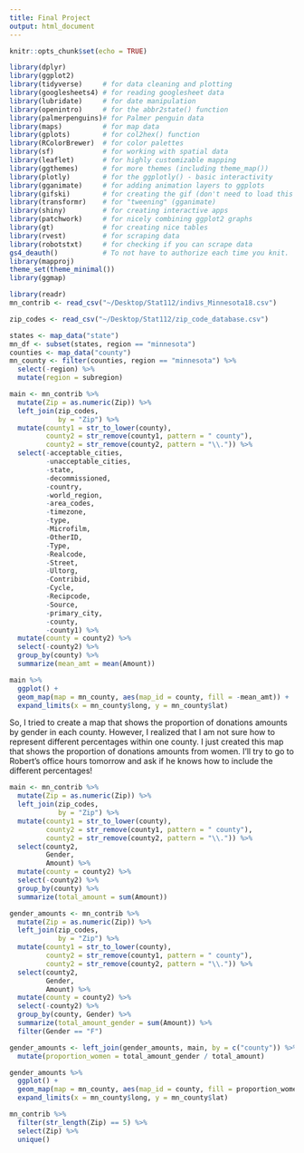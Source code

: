 ```yaml
---
title: Final Project
output: html_document
---
```


```r
knitr::opts_chunk$set(echo = TRUE)
```



```r
library(dplyr)
library(ggplot2)
library(tidyverse)     # for data cleaning and plotting
library(googlesheets4) # for reading googlesheet data
library(lubridate)     # for date manipulation
library(openintro)     # for the abbr2state() function
library(palmerpenguins)# for Palmer penguin data
library(maps)          # for map data       
library(gplots)        # for col2hex() function
library(RColorBrewer)  # for color palettes
library(sf)            # for working with spatial data
library(leaflet)       # for highly customizable mapping
library(ggthemes)      # for more themes (including theme_map())
library(plotly)        # for the ggplotly() - basic interactivity
library(gganimate)     # for adding animation layers to ggplots
library(gifski)        # for creating the gif (don't need to load this library every time,but need it installed)
library(transformr)    # for "tweening" (gganimate)
library(shiny)         # for creating interactive apps
library(patchwork)     # for nicely combining ggplot2 graphs  
library(gt)            # for creating nice tables
library(rvest)         # for scraping data
library(robotstxt)     # for checking if you can scrape data
gs4_deauth()           # To not have to authorize each time you knit.
library(mapproj)
theme_set(theme_minimal())
library(ggmap)
```



```r
library(readr)
mn_contrib <- read_csv("~/Desktop/Stat112/indivs_Minnesota18.csv")

zip_codes <- read_csv("~/Desktop/Stat112/zip_code_database.csv")
```


```r
states <- map_data("state")
mn_df <- subset(states, region == "minnesota")
counties <- map_data("county")
mn_county <- filter(counties, region == "minnesota") %>%
  select(-region) %>%
  mutate(region = subregion)
```


```r
main <- mn_contrib %>%
  mutate(Zip = as.numeric(Zip)) %>%
  left_join(zip_codes,
            by = "Zip") %>%
  mutate(county1 = str_to_lower(county),
         county2 = str_remove(county1, pattern = " county"),
         county2 = str_remove(county2, pattern = "\\.")) %>%
  select(-acceptable_cities, 
         -unacceptable_cities, 
         -state, 
         -decommissioned, 
         -country, 
         -world_region, 
         -area_codes, 
         -timezone, 
         -type, 
         -Microfilm, 
         -OtherID, 
         -Type, 
         -Realcode, 
         -Street, 
         -Ultorg, 
         -Contribid, 
         -Cycle, 
         -Recipcode, 
         -Source, 
         -primary_city, 
         -county, 
         -county1) %>%
  mutate(county = county2) %>%
  select(-county2) %>%
  group_by(county) %>%
  summarize(mean_amt = mean(Amount))

main %>%
  ggplot() + 
  geom_map(map = mn_county, aes(map_id = county, fill = -mean_amt)) + 
  expand_limits(x = mn_county$long, y = mn_county$lat) 
``` 


So, I tried to create a map that shows the proportion of donations amounts by gender in each county. However, I 
realized that I am not sure how to represent different percentages within one county. I just created this map 
that shows the proportion of donations amounts from women. I'll try to go to Robert's office hours tomorrow and 
ask if he knows how to include the different percentages!


```r
main <- mn_contrib %>%
  mutate(Zip = as.numeric(Zip)) %>%
  left_join(zip_codes,
            by = "Zip") %>%
  mutate(county1 = str_to_lower(county),
         county2 = str_remove(county1, pattern = " county"),
         county2 = str_remove(county2, pattern = "\\.")) %>%
  select(county2,
         Gender,
         Amount) %>%
  mutate(county = county2) %>%
  select(-county2) %>%
  group_by(county) %>%
  summarize(total_amount = sum(Amount))

gender_amounts <- mn_contrib %>%
  mutate(Zip = as.numeric(Zip)) %>%
  left_join(zip_codes,
            by = "Zip") %>%
  mutate(county1 = str_to_lower(county),
         county2 = str_remove(county1, pattern = " county"),
         county2 = str_remove(county2, pattern = "\\.")) %>%
  select(county2,
         Gender,
         Amount) %>%
  mutate(county = county2) %>%
  select(-county2) %>%
  group_by(county, Gender) %>%
  summarize(total_amount_gender = sum(Amount)) %>%
  filter(Gender == "F")

gender_amounts <- left_join(gender_amounts, main, by = c("county")) %>% 
  mutate(proportion_women = total_amount_gender / total_amount)

gender_amounts %>%
  ggplot() + 
  geom_map(map = mn_county, aes(map_id = county, fill = proportion_women)) + 
  expand_limits(x = mn_county$long, y = mn_county$lat) 

```

```r

mn_contrib %>% 
  filter(str_length(Zip) == 5) %>% 
  select(Zip) %>% 
  unique()




```








